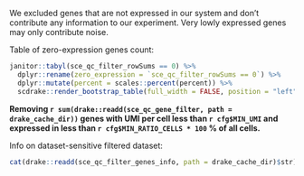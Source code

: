 We excluded genes that are not expressed in our system and don't contribute any information to our experiment.
Very lowly expressed genes may only contribute noise.

Table of zero-expression genes count:

```r
janitor::tabyl(sce_qc_filter_rowSums == 0) %>%
  dplyr::rename(zero_expression = `sce_qc_filter_rowSums == 0`) %>%
  dplyr::mutate(percent = scales::percent(percent)) %>%
  scdrake::render_bootstrap_table(full_width = FALSE, position = "left")
```

**Removing `r sum(drake::readd(sce_qc_gene_filter, path = drake_cache_dir))` genes with UMI per cell less than
`r cfg$MIN_UMI` and expressed in less than `r cfg$MIN_RATIO_CELLS * 100` % of all cells.**

Info on dataset-sensitive filtered dataset:

```r
cat(drake::readd(sce_qc_filter_genes_info, path = drake_cache_dir)$str)
```
